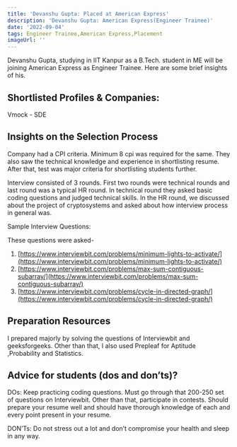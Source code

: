 ```yaml
---
title: 'Devanshu Gupta: Placed at American Express'
description: 'Devanshu Gupta: American Express(Engineer Trainee)'
date: '2022-09-04'
tags: Engineer Trainee,American Express,Placement
imageUrl: ''
---
```


Devanshu Gupta, studying in IIT Kanpur as a B.Tech. student in ME will be joining American Express as Engineer Trainee. Here are some brief
insights of his.

## Shortlisted Profiles & Companies:
Vmock - SDE

## Insights on the Selection Process
Company had a CPI criteria. Minimum 8 cpi was required for the same. They also saw the technical knowledge and experience in shortlisting resume. After that, test was major criteria for shortlisting students further.

Interview consisted of 3 rounds. First two rounds were technical rounds and last round was a typical HR round. In technical round they asked basic coding questions and judged technical skills. In the HR round, we discussed about the project of cryptosystems and asked about how interview process in general was.

Sample Interview Questions:

These questions were asked-
1. [https://www.interviewbit.com/problems/minimum-lights-to-activate/](https://www.interviewbit.com/problems/minimum-lights-to-activate/)
2. [https://www.interviewbit.com/problems/max-sum-contiguous-subarray/](https://www.interviewbit.com/problems/max-sum-contiguous-subarray/)
3. [https://www.interviewbit.com/problems/cycle-in-directed-graph/](https://www.interviewbit.com/problems/cycle-in-directed-graph/)


##  Preparation Resources
I prepared majorly by solving the questions of Interviewbit and geeksforgeeks. Other than
that, I also used Prepleaf for Aptitude ,Probability and Statistics.

## Advice for students (dos and don’ts)? 
DOs:
Keep practicing coding questions. Must go through that 200-250 set of questions on Interviewbit. Other than that, participate in contests. Should prepare your resume well and should have thorough knowledge of each and every point present in your resume.

DON’Ts:
Do not stress out a lot and don’t compromise your health and sleep in any way.

